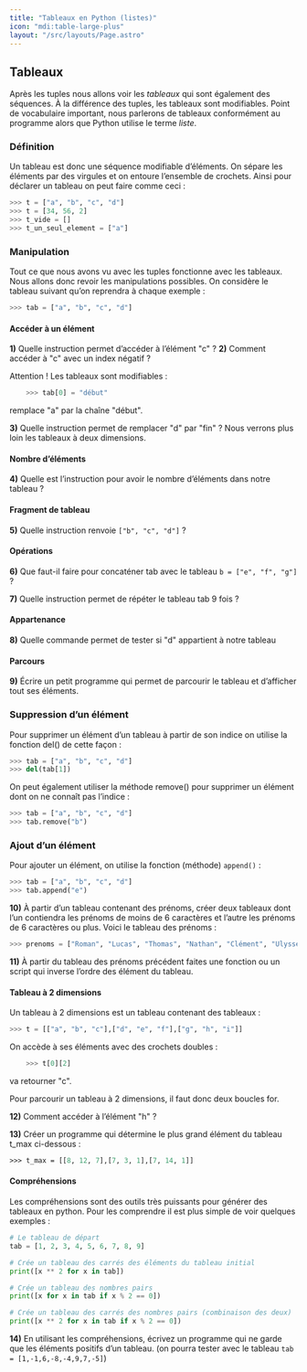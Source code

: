 ```yaml
---
title: "Tableaux en Python (listes)"
icon: "mdi:table-large-plus"
layout: "/src/layouts/Page.astro"
---
```


## Tableaux

Après les tuples nous allons voir les _tableaux_ qui sont également des
séquences. À la différence des tuples, les tableaux sont modifiables. Point de
vocabulaire important, nous parlerons de tableaux conformément au programme
alors que Python utilise le terme _liste_.

### Définition

Un tableau est donc une séquence modifiable d’éléments. On sépare les éléments
par des virgules et on entoure l’ensemble de crochets. Ainsi pour déclarer un
tableau on peut faire comme ceci :

```py
>>> t = ["a", "b", "c", "d"]
>>> t = [34, 56, 2]
>>> t_vide = []
>>> t_un_seul_element = ["a"]
```

### Manipulation

Tout ce que nous avons vu avec les tuples fonctionne avec les tableaux. Nous
allons donc revoir les manipulations possibles. On considère le tableau
suivant qu’on reprendra à chaque exemple :

```py
>>> tab = ["a", "b", "c", "d"]
```

#### Accéder à un élément

**1)** Quelle instruction permet d’accéder à l’élément "c" ?
**2)** Comment accéder à "c" avec un index négatif ?

Attention ! Les tableaux sont modifiables :
```py
    >>> tab[0] = "début"
```
remplace "a" par la chaîne "début".

**3)** Quelle instruction permet de remplacer "d" par "fin" ?
Nous verrons plus loin les tableaux à deux dimensions.

#### Nombre d’éléments

**4)** Quelle est l’instruction pour avoir le nombre d’éléments dans notre
tableau ?

#### Fragment de tableau

**5)** Quelle instruction renvoie `["b", "c", "d"]` ?

#### Opérations

**6)** Que faut-il faire pour concaténer tab avec le tableau `b = ["e", "f",
"g"]` ?

**7)** Quelle instruction permet de répéter le tableau tab 9 fois ?

#### Appartenance

**8)** Quelle commande permet de tester si "d" appartient à notre tableau

#### Parcours

**9)** Écrire un petit programme qui permet de parcourir le tableau et
d’afficher tout ses éléments.

### Suppression d’un élément

Pour supprimer un élément d’un tableau à partir de son indice on utilise la
fonction del() de cette façon :

```py
>>> tab = ["a", "b", "c", "d"]
>>> del(tab[1])
```

On peut également utiliser la méthode remove() pour supprimer un élément dont
on ne connaît pas l’indice :

```py
>>> tab = ["a", "b", "c", "d"]
>>> tab.remove("b")
```

### Ajout d’un élément

Pour ajouter un élément, on utilise la fonction (méthode) `append()` :

```py
>>> tab = ["a", "b", "c", "d"]
>>> tab.append("e")
```

**10)** À partir d’un tableau contenant des prénoms, créer deux tableaux dont
l’un contiendra les prénoms de moins de 6 caractères et l’autre les prénoms de
6 caractères ou plus. Voici le tableau des prénoms :

```py
>>> prenoms = ["Roman", "Lucas", "Thomas", "Nathan", "Clément", "Ulysse", "Noam", "Aksel", "Logan", "Florian-Olivier", "Lélio", "Alexis"]
```

**11)** À partir du tableau des prénoms précédent faites une fonction ou un
script qui inverse l’ordre des élément du tableau.

#### Tableau à 2 dimensions

Un tableau à 2 dimensions est un tableau contenant des tableaux :

```py
>>> t = [["a", "b", "c"],["d", "e", "f"],["g", "h", "i"]]
```

On accède à ses éléments avec des crochets doubles :

```py
    >>> t[0][2]
```
va retourner "c".

Pour parcourir un tableau à 2 dimensions, il faut donc deux boucles for.

**12)** Comment accéder à l’élément "h" ?

**13)** Créer un programme qui détermine le plus grand élément du tableau
t_max ci-dessous :

```p    
>>> t_max = [[8, 12, 7],[7, 3, 1],[7, 14, 1]]
```

#### Compréhensions

Les compréhensions sont des outils très puissants pour générer des tableaux en
python. Pour les comprendre il est plus simple de voir quelques exemples :
```py
# Le tableau de départ
tab = [1, 2, 3, 4, 5, 6, 7, 8, 9]

# Crée un tableau des carrés des éléments du tableau initial
print([x ** 2 for x in tab])

# Crée un tableau des nombres pairs
print([x for x in tab if x % 2 == 0])

# Crée un tableau des carrés des nombres pairs (combinaison des deux)
print([x ** 2 for x in tab if x % 2 == 0])
```

**14)** En utilisant les compréhensions, écrivez un programme qui ne garde que
les éléments positifs d’un tableau. (on pourra tester avec le tableau `tab =
[1,-1,6,-8,-4,9,7,-5]`)
